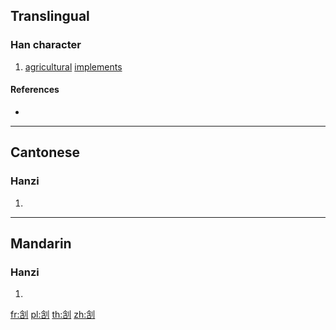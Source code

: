 ==Translingual==

===Han character===
{{Han char|rn=18|rad=刀|as=07|sn=9|four=|canj=ORLN|ids=⿰含刂}}

# [[agricultural]] [[implement]]s

====References====
* {{Han ref|kx=0140.200|hdz=10342.110|uh=34E7|ud=13543}}

----

==Cantonese==

===Hanzi===
{{yue-hanzi|jyut=[[deoi1]], [[haang1]], [[zim1]], [[zim2]]|y=deui1, haang1, jim1, jim2}}

# {{defn|lang=yue|sort=刀07}}

----

==Mandarin==

===Hanzi===
{{cmn-hanzi|pin=[[yǎn]] ([[yan3]])|wg=yen<sup>3</sup>}}

# {{defn|lang=cmn|sort=刀07}}

[[fr:㓧]]
[[pl:㓧]]
[[th:㓧]]
[[zh:㓧]]